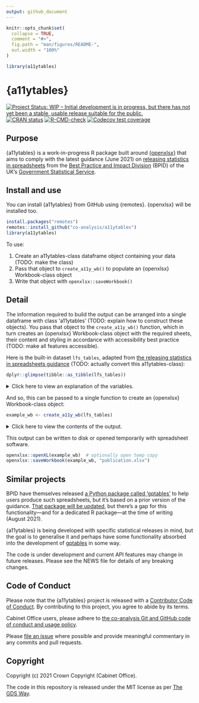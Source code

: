 ```yaml
---
output: github_document
---
```


<!-- README.md is generated from README.Rmd. Please edit that file -->

```r
knitr::opts_chunk$set(
  collapse = TRUE,
  comment = "#>",
  fig.path = "man/figures/README-",
  out.width = "100%"
)

library(a11ytables)
```

# {a11ytables}

<!-- badges: start -->
[![Project Status: WIP – Initial development is in progress, but there has not yet been a stable, usable release suitable for the public.](https://www.repostatus.org/badges/latest/wip.svg)](https://www.repostatus.org/#wip)
[![CRAN
status](https://www.r-pkg.org/badges/version/a11ytables)](https://CRAN.R-project.org/package=a11ytables)
[![R-CMD-check](https://github.com/co-analysis/a11ytables/workflows/R-CMD-check/badge.svg)](https://github.com/co-analysis/a11ytables/actions)
[![Codecov test
coverage](https://codecov.io/gh/co-analysis/a11ytables/branch/main/graph/badge.svg)](https://codecov.io/gh/co-analysis/a11ytables?branch=main)
<!-- badges: end -->

## Purpose

{a11ytables} is a work-in-progress R package built around [{openxlsx}](https://ycphs.github.io/openxlsx/) that aims to comply with the latest guidance (June 2021) on [releasing statistics in spreadsheets](https://gss.civilservice.gov.uk/policy-store/releasing-statistics-in-spreadsheets/) from the [Best Practice and Impact Division](https://github.com/best-practice-and-impact?language=html) (BPID) of the UK's [Government Statistical Service](https://gss.civilservice.gov.uk/).

## Install and use

You can install {a11ytables} from GitHub using {remotes}. {openxlsx} will be installed too.

```r
install.packages("remotes")
remotes::install_github("co-analysis/a11ytables")
library(a11ytables)
```

To use:

1. Create an a11ytables-class dataframe object containing your data (TODO: make the class)
2. Pass that object to `create_a11y_wb()` to populate an {openxlsx} Workbook-class object
3. Write that object with `openxlsx::saveWorkbook()`

## Detail

The information required to build the output can be arranged into a single dataframe with class 'a11ytables' (TODO: explain how to construct these objects). You pass that object to the `create_a11y_wb()` function, which in turn creates an {openxlsx} Workbook-class object with the required sheets, their content and styling in accordance with accessibility best practice (TODO: make all features accessible).

Here is the built-in dataset `lfs_tables`, adapted from [the releasing statistics in spreadsheets guidance](https://gss.civilservice.gov.uk/policy-store/releasing-statistics-in-spreadsheets/) (TODO: actually convert this a11ytables-class):

```r
dplyr::glimpse(tibble::as_tibble(lfs_tables))
```

<details><summary>Click here to view an explanation of the variables.</summary>

Columns in the a11ytables-class dataframe are:

* `tab_title`: the name of the tab (i.e. the text that will appear on each tab of the output workbook), a column that must include 'cover' and 'contents'; optionally 'notes'; and one row per table for publication (numbers are recommended for tables)
* `sheet_type`: 'cover', 'contents' and 'notes' are 'meta' sheets; tables for publication are 'tables'
* `sheet_title`: the title of the sheet, displayed in cell A1
* `source`: the provenance of the data (optional), displayed in cell A3
* `table_name`: a name to give the marked-up table (no spaces), which will allow screenreaders to identify the table in the output workbook
* `table`: a list-column containing a dataframe with the table to be added to  a given sheet

Optionally, for tabs that contain more than one table (not recommended, also TODO):

* `subtable_num`: string to append to the tab_title to identify this sub-table, for example 'a' and 'b'
* `subtable_title`: title to be added above the sub-table within the sheet
</details>
<p>

And so, this can be passed to a single function to create an {openxlsx} Workbook-class object:

```r
example_wb <- create_a11y_wb(lfs_tables)
```

<details><summary>Click here to view the contents of the output.</summary>

```r
example_wb
```

</details>
<p>

This output can be written to disk or opened temporarily with spreadsheet software.

```r
openxlsx::openXL(example_wb)  # optionally open temp copy
openxlsx::saveWorkbook(example_wb, "publication.xlsx")
```

## Similar projects

BPID have themselves released [a Python package called 'gptables'](https://github.com/best-practice-and-impact/gptables) to help users produce such spreadsheets, but it's based on a prior version of the guidance. [That package will be updated](https://github.com/best-practice-and-impact/gptables/issues/145), but there's a gap for this functionality—and for a dedicated R package—at the time of writing (August 2021).

{a11ytables} is being developed with specific statistical releases in mind, but the goal is to generalise it and perhaps have some functionality absorbed into the development of [gptables](https://github.com/best-practice-and-impact/gptables) in some way.

The code is under development and current API features may change in future releases. Please see the NEWS file for details of any breaking changes.

## Code of Conduct

Please note that the {a11ytables} project is released with a [Contributor Code of Conduct](https://contributor-covenant.org/version/2/0/CODE_OF_CONDUCT.html). By contributing to this project, you agree to abide by its terms.

Cabinet Office users, please adhere to [the co-analysis Git and GitHub code of conduct and usage policy](https://docs.google.com/document/d/1CuNgKla1BwSVOmGkPmsq0S-OM4emP-iXrgnm7EeILWM/edit?usp=sharing).

Please [file an issue](https://github.com/co-analysis/csstatsbulletin/issues) where possible and provide meaningful commentary in any commits and pull requests.

## Copyright

Copyright (c) 2021 Crown Copyright (Cabinet Office).

The code in this repository is released under the MIT license as per [The GDS Way](https://gds-way.cloudapps.digital/manuals/licensing.html#use-mit).
